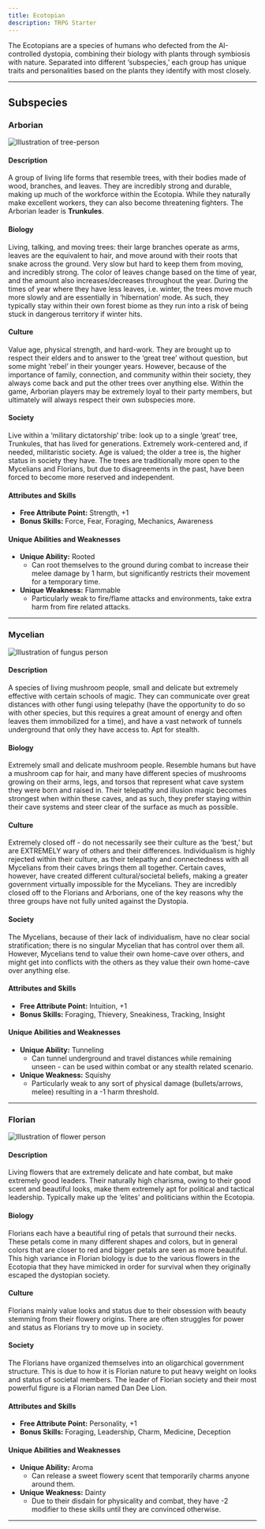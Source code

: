 ```yaml
---
title: Ecotopian
description: TRPG Starter
---
```


The Ecotopians are a species of humans who defected from the AI-controlled dystopia, combining their biology with plants through symbiosis with nature. Separated into different ‘subspecies,’ each group has unique traits and personalities based on the plants they identify with most closely.

---

## Subspecies

### Arborian

![Illustration of tree-person](../../../assets/sylvangrove/tree-person.png)

#### **Description**  
A group of living life forms that resemble trees, with their bodies made of wood, branches, and leaves. They are incredibly strong and durable, making up much of the workforce within the Ecotopia. While they naturally make excellent workers, they can also become threatening fighters. The Arborian leader is **Trunkules**.

#### **Biology**  
Living, talking, and moving trees: their large branches operate as arms, leaves are the equivalent to hair, and move around with their roots that snake across the ground. Very slow but hard to keep them from moving, and incredibly strong. The color of leaves change based on the time of year, and the amount also increases/decreases throughout the year. During the times of year where they have less leaves, i.e. winter, the trees move much more slowly and are essentially in ‘hibernation’ mode. As such, they typically stay within their own forest biome as they run into a risk of being stuck in dangerous territory if winter hits.

#### **Culture**  
Value age, physical strength, and hard-work. They are brought up to respect their elders and to answer to the ‘great tree’ without question, but some might ‘rebel’ in their younger years. However, because of the importance of family, connection, and community within their society, they always come back and put the other trees over anything else. Within the game, Arborian players may be extremely loyal to their party members, but ultimately will always respect their own subspecies more.

#### **Society**  
Live within a ‘military dictatorship’ tribe: look up to a single ‘great’ tree, Trunkules, that has lived for generations. Extremely work-centered and, if needed, militaristic society. Age is valued; the older a tree is, the higher status in society they have. The trees are traditionally more open to the Mycelians and Florians, but due to disagreements in the past, have been forced to become more reserved and independent. 

#### **Attributes and Skills**  
- **Free Attribute Point:** Strength, +1  
- **Bonus Skills:** Force, Fear, Foraging, Mechanics, Awareness  

#### **Unique Abilities and Weaknesses**  
- **Unique Ability:** Rooted  
  - Can root themselves to the ground during combat to increase their melee damage by 1 harm, but significantly restricts their movement for a temporary time.
- **Unique Weakness:** Flammable  
  - Particularly weak to fire/flame attacks and environments, take extra harm from fire related attacks.

---

### Mycelian

![Illustration of fungus person](../../../assets/sylvangrove/fungus-person.png)

#### **Description**  
A species of living mushroom people, small and delicate but extremely effective with certain schools of magic. They can communicate over great distances with other fungi using telepathy (have the opportunity to do so with other species, but this requires a great amount of energy and often leaves them immobilized for a time), and have a vast network of tunnels underground that only they have access to. Apt for stealth.

#### **Biology**  
Extremely small and delicate mushroom people. Resemble humans but have a mushroom cap for hair, and many have different species of mushrooms growing on their arms, legs, and torsos that represent what cave system they were born and raised in. Their telepathy and illusion magic becomes strongest when within these caves, and as such, they prefer staying within their cave systems and steer clear of the surface as much as possible.

#### **Culture**  
Extremely closed off - do not necessarily see their culture as the ‘best,’ but are EXTREMELY wary of others and their differences. Individualism is highly rejected within their culture, as their telepathy and connectedness with all Mycelians from their caves brings them all together. Certain caves, however, have created different cultural/societal beliefs, making a greater government virtually impossible for the Mycelians. They are incredibly closed off to the Florians and Arborians, one of the key reasons why the three groups have not fully united against the Dystopia.

#### **Society**  
The Mycelians, because of their lack of individualism, have no clear social stratification; there is no singular Mycelian that has control over them all. However, Mycelians tend to value their own home-cave over others, and might get into conflicts with the others as they value their own home-cave over anything else.

#### **Attributes and Skills**  
- **Free Attribute Point:** Intuition, +1  
- **Bonus Skills:** Foraging, Thievery, Sneakiness, Tracking, Insight  

#### **Unique Abilities and Weaknesses**  
- **Unique Ability:** Tunneling  
  - Can tunnel underground and travel distances while remaining unseen - can be used within combat or any stealth related scenario.
- **Unique Weakness:** Squishy  
  - Particularly weak to any sort of physical damage (bullets/arrows, melee) resulting in a -1 harm threshold.

---

### Florian

![Illustration of flower person](../../../assets/sylvangrove/flower-person.png)

#### **Description**  
Living flowers that are extremely delicate and hate combat, but make extremely good leaders. Their naturally high charisma, owing to their good scent and beautiful looks, make them extremely apt for political and tactical leadership. Typically make up the ‘elites’ and politicians within the Ecotopia. 

#### **Biology**  
Florians each have a beautiful ring of petals that surround their necks. These petals come in many different shapes and colors, but in general colors that are closer to red and bigger petals are seen as more beautiful. This high variance in Florian biology is due to the various flowers in the Ecotopia that they have mimicked in order for survival when they originally escaped the dystopian society.

#### **Culture**  
Florians mainly value looks and status due to their obsession with beauty stemming from their flowery origins. There are often struggles for power and status as Florians try to move up in society. 

#### **Society**  
The Florians have organized themselves into an oligarchical government structure. This is due to how it is Florian nature to put heavy weight on looks and status of societal members. The leader of Florian society and their most powerful figure is a Florian named Dan Dee Lion.

#### **Attributes and Skills**  
- **Free Attribute Point:** Personality, +1  
- **Bonus Skills:** Foraging, Leadership, Charm, Medicine, Deception  

#### **Unique Abilities and Weaknesses**  
- **Unique Ability:** Aroma  
  - Can release a sweet flowery scent that temporarily charms anyone around them. 
- **Unique Weakness:** Dainty  
  - Due to their disdain for physicality and combat, they have -2 modifier to these skills until they are convinced otherwise.

---

